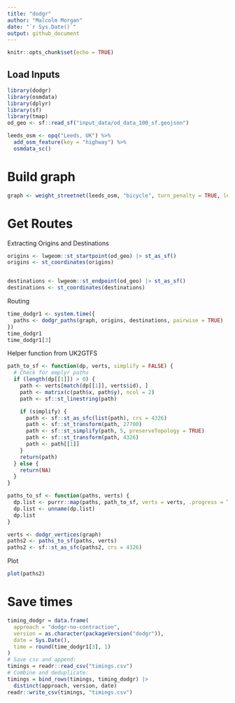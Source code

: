 ```yaml
---
title: "dodgr"
author: "Malcolm Morgan"
date: "`r Sys.Date()`"
output: github_document
---
```


```r
knitr::opts_chunk$set(echo = TRUE)
```

## Load Inputs

```r
library(dodgr)
library(osmdata)
library(dplyr)
library(sf)
library(tmap)
od_geo <- sf::read_sf("input_data/od_data_100_sf.geojson")

leeds_osm <- opq("Leeds, UK") %>%
  add_osm_feature(key = "highway") %>%
  osmdata_sc()
```

# Build graph

```r
graph <- weight_streetnet(leeds_osm, "bicycle", turn_penalty = TRUE, left_side = TRUE)
```
# Get Routes

Extracting Origins and Destinations

```r
origins <- lwgeom::st_startpoint(od_geo) |> st_as_sf()
origins <- st_coordinates(origins)


destinations <- lwgeom::st_endpoint(od_geo) |> st_as_sf()
destinations <- st_coordinates(destinations)
```

Routing

```r
time_dodgr1 <- system.time({
  paths <- dodgr_paths(graph, origins, destinations, pairwise = TRUE)
})
time_dodgr1
time_dodgr1[3]
```

Helper function from UK2GTFS
```r
path_to_sf <- function(dp, verts, simplify = FALSE) {
  # Check for emplyr paths
  if (length(dp[[1]]) > 0) {
    path <- verts[match(dp[[1]], verts$id), ]
    path <- matrix(c(path$x, path$y), ncol = 2)
    path <- sf::st_linestring(path)

    if (simplify) {
      path <- sf::st_as_sfc(list(path), crs = 4326)
      path <- sf::st_transform(path, 27700)
      path <- sf::st_simplify(path, 5, preserveTopology = TRUE)
      path <- sf::st_transform(path, 4326)
      path <- path[[1]]
    }
    return(path)
  } else {
    return(NA)
  }
}

paths_to_sf <- function(paths, verts) {
  dp.list <- purrr::map(paths, path_to_sf, verts = verts, .progress = TRUE)
  dp.list <- unname(dp.list)
  dp.list
}
```

```r
verts <- dodgr_vertices(graph)
paths2 <- paths_to_sf(paths, verts)
paths2 <- sf::st_as_sfc(paths2, crs = 4326)
```

Plot

```r
plot(paths2)
```

# Save times

```r
timing_dodgr = data.frame(
  approach = "dodgr-no-contraction",
  version = as.character(packageVersion("dodgr")),
  date = Sys.Date(),
  time = round(time_dodgr1[3], 1)
)
# Save csv and append:
timings = readr::read_csv("timings.csv")
# Combine and deduplicate:
timings = bind_rows(timings, timing_dodgr) |>
  distinct(approach, version, date)
readr::write_csv(timings, "timings.csv")
```
